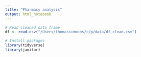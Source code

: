```yaml
---
title: "Pharmacy analysis"
output: html_notebook
---
```


```r
# Read cleaned data frame
df <- read.csv("/Users/thomassimmons/c/p/data/df_clean.csv")
```

```r
# Install packages
library(tidyverse)
library(janitor)
```

